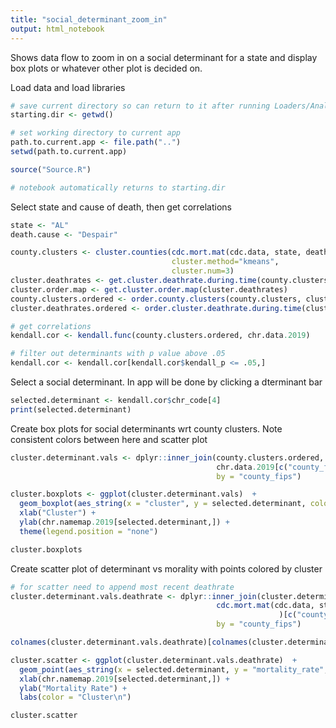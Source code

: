 ```yaml
---
title: "social_determinant_zoom_in"
output: html_notebook
---
```


Shows data flow to zoom in on a social determinant for a state and display box plots or whatever other plot is decided on.

Load data and load libraries
```r
# save current directory so can return to it after running Loaders/Analyzers
starting.dir <- getwd()

# set working directory to current app
path.to.current.app <- file.path("..")
setwd(path.to.current.app)

source("Source.R")

# notebook automatically returns to starting.dir
```

Select state and cause of death, then get correlations

```r
state <- "AL"
death.cause <- "Despair"

county.clusters <- cluster.counties(cdc.mort.mat(cdc.data, state, death.cause),
                                    cluster.method="kmeans",
                                    cluster.num=3)
cluster.deathrates <- get.cluster.deathrate.during.time(county.clusters, cdc.data, death.cause)
cluster.order.map <- get.cluster.order.map(cluster.deathrates)
county.clusters.ordered <- order.county.clusters(county.clusters, cluster.order.map)
cluster.deathrates.ordered <- order.cluster.deathrate.during.time(cluster.deathrates, cluster.order.map)

# get correlations
kendall.cor <- kendall.func(county.clusters.ordered, chr.data.2019)

# filter out determinants with p value above .05
kendall.cor <- kendall.cor[kendall.cor$kendall_p <= .05,]
```

Select a social determinant. In app will be done by clicking a dterminant bar

```r
selected.determinant <- kendall.cor$chr_code[4]
print(selected.determinant)
```

Create box plots for social determinants wrt county clusters. Note consistent colors between here and scatter plot

```r
cluster.determinant.vals <- dplyr::inner_join(county.clusters.ordered, 
                                              chr.data.2019[c("county_fips", selected.determinant)],
                                              by = "county_fips")

cluster.boxplots <- ggplot(cluster.determinant.vals)  + 
  geom_boxplot(aes_string(x = "cluster", y = selected.determinant, color = "cluster")) +
  xlab("Cluster") +
  ylab(chr.namemap.2019[selected.determinant,]) +
  theme(legend.position = "none")

cluster.boxplots
```

Create scatter plot of determinant vs morality with points colored by cluster

```r
# for scatter need to append most recent deathrate
cluster.determinant.vals.deathrate <- dplyr::inner_join(cluster.determinant.vals, 
                                              cdc.mort.mat(cdc.data, state, death.cause
                                                            )[c("county_fips", "2015-2017")],
                                              by = "county_fips")

colnames(cluster.determinant.vals.deathrate)[colnames(cluster.determinant.vals.deathrate)=="2015-2017"] <- "mortality_rate"

cluster.scatter <- ggplot(cluster.determinant.vals.deathrate)  + 
  geom_point(aes_string(x = selected.determinant, y = "mortality_rate", color = "cluster")) +
  xlab(chr.namemap.2019[selected.determinant,]) +
  ylab("Mortality Rate") +
  labs(color = "Cluster\n")

cluster.scatter
```


